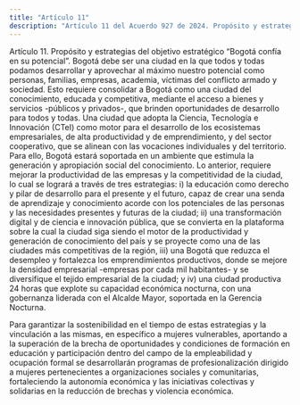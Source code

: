 ```yaml
---
title: "Artículo 11"
description: "Artículo 11 del Acuerdo 927 de 2024. Propósito y estrategias del objetivo estratégico “Bogotá confía en su potencial”."
---
```


Artículo 11. Propósito y estrategias del objetivo estratégico “Bogotá confía en su potencial”. Bogotá debe ser una ciudad en la que todos y todas podamos desarrollar y aprovechar al máximo nuestro potencial como personas, familias, empresas, academia, víctimas del conflicto armado y sociedad. Esto requiere consolidar a Bogotá como una ciudad del conocimiento, educada y competitiva, mediante el acceso a bienes y servicios -públicos y privados-, que brinden oportunidades de desarrollo para todos y todas. Una ciudad que adopta la Ciencia, Tecnología e Innovación (CTeI) como motor para el desarrollo de los ecosistemas empresariales, de alta productividad y de emprendimiento, y del sector cooperativo, que se alinean con las vocaciones individuales y del territorio. Para ello, Bogotá estará soportada en un ambiente que estimula la generación y apropiación social del conocimiento. Lo anterior, requiere mejorar la productividad de las empresas y la competitividad de la ciudad, lo cual se logrará a través de tres estrategias: i) la educación como derecho y pilar de desarrollo para el presente y el futuro, capaz de crear una senda de aprendizaje y conocimiento acorde con los potenciales de las personas y las necesidades presentes y futuras de la ciudad; ii) una transformación digital y de ciencia e innovación pública, que se convierta en la plataforma sobre la cual la ciudad siga siendo el motor de la productividad y generación de conocimiento del país y se proyecte como una de las ciudades más competitivas de la región, iii) una Bogotá que reduzca el desempleo y fortalezca los emprendimientos productivos, donde se mejore la densidad empresarial -empresas por cada mil habitantes- y se diversifique el tejido empresarial de la ciudad; y iv) una ciudad productiva 24 horas que explote su capacidad económica nocturna, con una gobernanza liderada con el Alcalde Mayor, soportada en la Gerencia Nocturna.
 
Para garantizar la sostenibilidad en el tiempo de estas estrategias y la vinculación a las mismas, en específico a mujeres vulnerables, aportando a la superación de la brecha de oportunidades y condiciones de formación en educación y participación dentro del campo de la empleabilidad y ocupación formal se desarrollarán programas de profesionalización dirigido a mujeres pertenecientes a organizaciones sociales y comunitarias, fortaleciendo la autonomía económica y las iniciativas colectivas y solidarias en la reducción de brechas y violencia económica.
